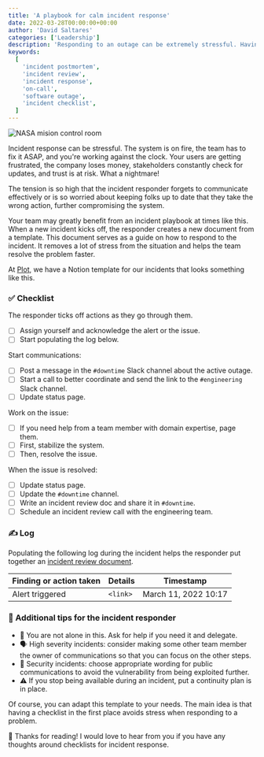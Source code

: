 ```yaml
---
title: 'A playbook for calm incident response'
date: 2022-03-28T00:00:00+00:00
author: 'David Saltares'
categories: ['Leadership']
description: 'Responding to an outage can be extremely stressful. Having a checklist of everything that needs to be done can help engineers in your team stay calm and handle incidents more effectively.'
keywords:
  [
    'incident postmortem',
    'incident review',
    'incident response',
    'on-call',
    'software outage',
    'incident checklist',
  ]
---
```


![NASA mision control room](/img/ambulance-emergency.webp 'By Camilo Jimenez on Unsplash')

Incident response can be stressful. The system is on fire, the team has to fix it ASAP, and you're working against the clock. Your users are getting frustrated, the company loses money, stakeholders constantly check for updates, and trust is at risk. What a nightmare!

The tension is so high that the incident responder forgets to communicate effectively or is so worried about keeping folks up to date that they take the wrong action, further compromising the system.

Your team may greatly benefit from an incident playbook at times like this. When a new incident kicks off, the responder creates a new document from a template. This document serves as a guide on how to respond to the incident. It removes a lot of stress from the situation and helps the team resolve the problem faster.

At [Plot](https://plot.co), we have a Notion template for our incidents that looks something like this.

### ✅ Checklist

The responder ticks off actions as they go through them.

- [ ] Assign yourself and acknowledge the alert or the issue.
- [ ] Start populating the log below.

Start communications:

- [ ] Post a message in the `#downtime` Slack channel about the active outage.
- [ ] Start a call to better coordinate and send the link to the `#engineering` Slack channel.
- [ ] Update status page.

Work on the issue:

- [ ] If you need help from a team member with domain expertise, page them.
- [ ] First, stabilize the system.
- [ ] Then, resolve the issue.

When the issue is resolved:

- [ ] Update status page.
- [ ] Update the `#downtime` channel.
- [ ] Write an incident review doc and share it in `#downtime`.
- [ ] Schedule an incident review call with the engineering team.

### ✍️ Log

Populating the following log during the incident helps the responder put together an [incident review document](/a-template-for-great-incident-reviews).

| Finding or action taken | Details  | Timestamp            |
| ----------------------- | -------- | -------------------- |
| Alert triggered         | `<link>` | March 11, 2022 10:17 |

### 🚀 Additional tips for the incident responder

- 🤝 You are not alone in this. Ask for help if you need it and delegate.
- 🗣 High severity incidents: consider making some other team member the owner of communications so that you can focus on the other steps.
- 🔐 Security incidents: choose appropriate wording for public communications to avoid the vulnerability from being exploited further.
- ⚠️ If you stop being available during an incident, put a continuity plan is in place.

Of course, you can adapt this template to your needs. The main idea is that having a checklist in the first place avoids stress when responding to a problem.

🙌 Thanks for reading! I would love to hear from you if you have any thoughts around checklists for incident response.
